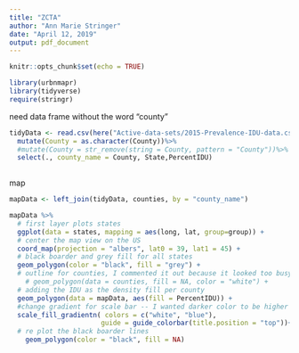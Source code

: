 ```yaml
---
title: "ZCTA"
author: "Ann Marie Stringer"
date: "April 12, 2019"
output: pdf_document
---
```


```r
knitr::opts_chunk$set(echo = TRUE)
```

```r
library(urbnmapr)
library(tidyverse)
require(stringr)
```

need data frame without the word "county"
```r
tidyData <- read.csv(here("Active-data-sets/2015-Prevalence-IDU-data.csv")) %>%
  mutate(County = as.character(County))%>%
  #mutate(County = str_remove(string = County, pattern = "County"))%>%
  select(., county_name = County, State,PercentIDU)
  
```

map
```r
mapData <- left_join(tidyData, counties, by = "county_name")

mapData %>%
  # first layer plots states 
  ggplot(data = states, mapping = aes(long, lat, group=group)) + 
  # center the map view on the US
  coord_map(projection = "albers", lat0 = 39, lat1 = 45) +
  # black boarder and grey fill for all states
  geom_polygon(color = "black", fill = "grey") +
  # outline for counties, I commented it out because it looked too busy 
    # geom_polygon(data = counties, fill = NA, color = "white") +
  # adding the IDU as the density fill per county
  geom_polygon(data = mapData, aes(fill = PercentIDU)) +
  #change gradient for scale bar -- I wanted darker color to be higher IDU density. 
  scale_fill_gradientn( colors = c("white", "blue"),
                       guide = guide_colorbar(title.position = "top"))+
  # re plot the black boarder lines
    geom_polygon(color = "black", fill = NA)
    
  

  



```

